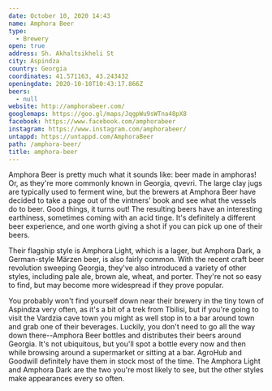 ```yaml
---
date: October 10, 2020 14:43
name: Amphora Beer
type:
  - Brewery
open: true
address: Sh. Akhaltsikheli St
city: Aspindza
country: Georgia
coordinates: 41.571163, 43.243432
openingdate: 2020-10-10T10:43:17.866Z
beers:
  - null
website: http://amphorabeer.com/
googlemaps: https://goo.gl/maps/JqgpWu9sWTna48pX8
facebook: https://www.facebook.com/amphorabeer
instagram: https://www.instagram.com/amphorabeer/
untappd: https://untappd.com/AmphoraBeer
path: /amphora-beer/
title: amphora-beer
---
```

Amphora Beer is pretty much what it sounds like: beer made in amphoras! Or, as they're more commonly known in Georgia, qvevri. The large clay jugs are typically used to ferment wine, but the brewers at Amphora Beer have decided to take a page out of the vintners' book and see what the vessels do to beer. Good things, it turns out! The resulting beers have an interesting earthiness, sometimes coming with an acid tinge. It's definitely a different beer experience, and one worth giving a shot if you can pick up one of their beers. 

Their flagship style is Amphora Light, which is a lager, but Amphora Dark, a German-style Märzen beer, is also fairly common. With the recent craft beer revolution sweeping Georgia, they've also introduced a variety of other styles, including pale ale, brown ale, wheat, and porter. They're not so easy to find, but may become more widespread if they prove popular.

You probably won't find yourself down near their brewery in the tiny town of Aspindza very often, as it's a bit of a trek from Tbilisi, but if you're going to visit the Vardzia cave town you might as well stop in to a bar around town and grab one of their beverages. Luckily, you don't need to go all the way down there--Amphora Beer bottles and distributes their beers around Georgia. It's not ubiquitous, but you'll spot a bottle every now and then while browsing around a supermarket or sitting at a bar. AgroHub and Goodwill definitely have them in stock most of the time. The Amphora Light and Amphora Dark are the two you're most likely to see, but the other styles make appearances every so often. 